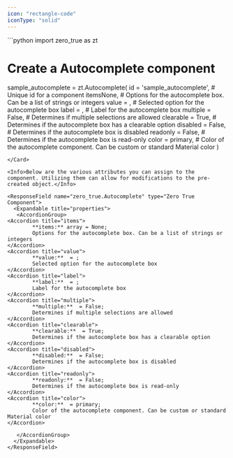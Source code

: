 ```yaml
---
icon: "rectangle-code"
iconType: "solid"
---
```


<Card title="Example Usage" icon="code">
  ```python
import zero_true as zt

# Create a Autocomplete component
sample_autocomplete = zt.Autocomplete(
    id = 'sample_autocomplete',  # Unique id for a component
    itemsNone,  # Options for the autocomplete box. Can be a list of strings or integers
    value = ,  # Selected option for the autocomplete box
    label = ,  # Label for the autocomplete box
    multiple = False,  # Determines if multiple selections are allowed
    clearable = True,  # Determines if the autocomplete box has a clearable option
    disabled = False,  # Determines if the autocomplete box is disabled
    readonly = False,  # Determines if the autocomplete box is read-only
    color = primary,  # Color of the autocomplete component. Can be custom or standard Material color
)

```
</Card>

<Info>Below are the various attributes you can assign to the component. Utilizing them can allow for modifications to the pre-created object.</Info>

<ResponseField name="zero_true.Autocomplete" type="Zero True Component">
  <Expandable title="properties">
   <AccordionGroup>
<Accordion title="items">
        **items:** array = None; 
        Options for the autocomplete box. Can be a list of strings or integers
</Accordion>
<Accordion title="value">
        **value:**  = ; 
        Selected option for the autocomplete box
</Accordion>
<Accordion title="label">
        **label:**  = ; 
        Label for the autocomplete box
</Accordion>
<Accordion title="multiple">
        **multiple:**  = False; 
        Determines if multiple selections are allowed
</Accordion>
<Accordion title="clearable">
        **clearable:**  = True; 
        Determines if the autocomplete box has a clearable option
</Accordion>
<Accordion title="disabled">
        **disabled:**  = False; 
        Determines if the autocomplete box is disabled
</Accordion>
<Accordion title="readonly">
        **readonly:**  = False; 
        Determines if the autocomplete box is read-only
</Accordion>
<Accordion title="color">
        **color:**  = primary; 
        Color of the autocomplete component. Can be custom or standard Material color
</Accordion>

   </AccordionGroup>
  </Expandable>
</ResponseField>
